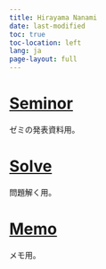 ```yaml
---
title: Hirayama Nanami
date: last-modified
toc: true
toc-location: left
lang: ja
page-layout: full
---
```


# [Seminor](/posts.html)
ゼミの発表資料用。

# [Solve](/solve.html)
問題解く用。

# [Memo](/memo.html)
メモ用。



